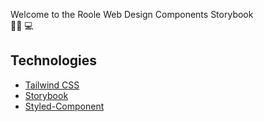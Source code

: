 
<Meta title="Overview / Introduction" />

<Canvas>
  <p tw="text-center text-28 leading-120 font-mne font-semibold">
    Welcome to the Roole Web Design Components Storybook
    <br />
    <span role="img" aria-label="Welcome menu">
      🎉🚗 💻
    </span>
  </p>
</Canvas>

## Technologies

- [Tailwind CSS](https://tailwindcss.com/)
- [Storybook](https://storybook.js.org/)
- [Styled-Component](https://styled-components.com/)
